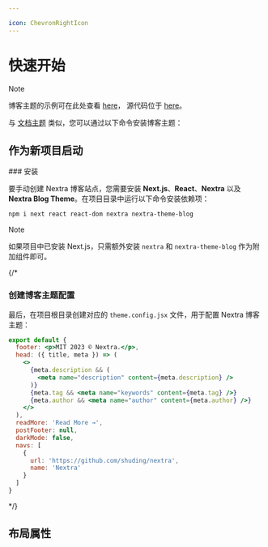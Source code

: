 ```yaml
---

icon: ChevronRightIcon
---
```



# 快速开始

> [!NOTE]
>
> 博客主题的示例可在此处查看 [here](https://demo.vercel.blog)，
> 源代码位于 [here](https://github.com/vercel/nextjs-portfolio-starter)。

与 [文档主题](/docs/docs-theme/start) 类似，您可以通过以下命令安装博客主题：

## 作为新项目启动

<Steps>
### 安装

要手动创建 Nextra 博客站点，您需要安装 **Next.js**、**React**、**Nextra** 以及 **Nextra Blog Theme**。在项目目录中运行以下命令安装依赖项：

```sh npm2yarn
npm i next react react-dom nextra nextra-theme-blog
```

> [!NOTE]
>
> 如果项目中已安装 Next.js，只需额外安装 `nextra` 和 `nextra-theme-blog` 作为附加组件即可。

<InstallNextraTheme />

<ExampleCode example="blog" filePath="app/layout.jsx" />

{/*

### 创建博客主题配置

最后，在项目根目录创建对应的 `theme.config.jsx` 文件，用于配置 Nextra 博客主题：

```jsx filename="theme.config.jsx"
export default {
  footer: <p>MIT 2023 © Nextra.</p>,
  head: ({ title, meta }) => (
    <>
      {meta.description && (
        <meta name="description" content={meta.description} />
      )}
      {meta.tag && <meta name="keywords" content={meta.tag} />}
      {meta.author && <meta name="author" content={meta.author} />}
    </>
  ),
  readMore: 'Read More →',
  postFooter: null,
  darkMode: false,
  navs: [
    {
      url: 'https://github.com/shuding/nextra',
      name: 'Nextra'
    }
  ]
}
```

*/}

<ReadyToGo />

</Steps>

## 布局属性

<APIDocs
  componentName="Layout"
  packageName="../packages/nextra-theme-blog"
/>